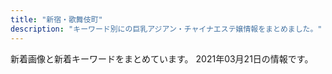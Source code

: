 ```yaml
---
title: "新宿・歌舞伎町"
description: "キーワード別にの巨乳アジアン・チャイナエステ嬢情報をまとめました。"
---
```


新着画像と新着キーワードをまとめています。
2021年03月21日の情報です。

<DmmAffiliateIns />
<KeywordTable
  shops={
    [
    {
        "station": "JR\u65b0\u5bbf\u99c5",
        "name": "\u65b0\u5bbf\u6975\u4e0a\u30e1\u30f3\u30ba\u30a8\u30b9\u30c6",
        "keywords": {},
        "img_links": [],
        "url": "https://gokujo.iest.info/"
    },
    {
        "keywords": {
            "C": 1
        },
        "url": "http://crystal-est.net/",
        "station": "JR\u65b0\u5bbf\u99c5\u6771\u53e3",
        "img_links": [
            "http://crystal-est.net/uploads/crystal/2017/03/r2.jpg",
            "http://crystal-est.net/uploads/crystal/2017/03/subvisual_reserve.png",
            "http://crystal-est.net/uploads/crystal/images/no-photo.jpg",
            "http://crystal-est.net/uploads/crystal/2020/11/tel.jpg",
            "http://crystal-est.net/uploads/crystal/2017/03/subvisual_info.png",
            "http://crystal-est.net/uploads/crystal/2018/07/wechatimg94.jpeg",
            "http://crystal-est.net/uploads/crystal/2018/08/wechatimg49.jpeg",
            "http://crystal-est.net/uploads/crystal/2017/03/treatment2.png",
            "http://crystal-est.net/uploads/crystal/2017/03/bnr_side_032.png",
            "http://ruby-es.com/uploads/rubyes/2017/02/img_info_02.png",
            "http://ruby-es.com/uploads/rubyes/2017/02/img_info_04.png",
            "http://crystal-est.net/uploads/crystal/2017/03/r1.jpg",
            "http://crystal-est.net/uploads/crystal/2017/03/r3.jpg",
            "http://crystal-est.net/uploads/crystal/2017/03/icon_flower.png",
            "http://crystal-est.net/uploads/crystal/2017/02/ameba.jpg",
            "http://crystal-est.net/uploads/crystal/images/xing.png",
            "http://crystal-est.net/uploads/crystal/2018/05/webwxgetmsgimg.jpeg",
            "http://crystal-est.net/uploads/crystal/2018/07/wechatimg30.jpeg",
            "http://crystal-est.net/uploads/crystal/2018/08/wechatimg51.jpeg",
            "http://crystal-est.net/uploads/crystal/2017/03/btn_top_03.png",
            "http://crystal-est.net/uploads/crystal/2017/03/bnr_side_052.png",
            "http://ruby-es.com/uploads/rubyes/2017/02/img_info_05.png",
            "http://crystal-est.net/uploads/crystal/2017/03/ruby6.png",
            "http://crystal-est.net/uploads/crystal/2017/03/subvisual_magazine1.png",
            "http://crystal-est.net/uploads/crystal/2017/03/btn_top_01.png",
            "http://crystal-est.net/uploads/crystal/images/icon_flower.png",
            "http://ruby-es.com/uploads/rubyes/2017/02/img_info_01.png",
            "http://crystal-est.net/uploads/crystal/2020/12/img_6902.jpg",
            "http://crystal-est.net/uploads/crystal/2018/05/mayu1.jpeg",
            "http://crystal-est.net/uploads/crystal/2017/03/bnr_side_credit1.png",
            "http://crystal-est.net/uploads/crystal/images/p01.png",
            "http://crystal-est.net/uploads/crystal/2017/03/subvisual_qa.png",
            "http://crystal-est.net/uploads/crystal/2020/12/img_6830.jpg",
            "http://crystal-est.net/uploads/crystal/2017/03/r4.jpg",
            "http://crystal-est.net/uploads/crystal/2017/02/wifi.jpg",
            "http://crystal-est.net/uploads/crystal/2018/07/wechatimg125.jpeg",
            "http://crystal-est.net/uploads/crystal/2017/03/bnr_side_042.png",
            "http://crystal-est.net/uploads/crystal/2017/03/subvisual_contact.png",
            "http://crystal-est.net/uploads/crystal/2018/07/wechatimg26.jpeg",
            "http://crystal-est.net/uploads/crystal/2017/04/bnr_side_01.png",
            "http://crystal-est.net/uploads/crystal/2017/04/web.png",
            "http://crystal-est.net/uploads/crystal/2017/03/subvisual_link.png",
            "http://crystal-est.net/uploads/crystal/2017/03/btn_top_02.png",
            "http://crystal-est.net/uploads/crystal/2017/04/leftmovie.png",
            "http://ruby-es.com/uploads/rubyes/2017/02/img_info_03.png",
            "http://ruby-es.com/uploads/rubyes/2017/02/img_info_06.png",
            "http://crystal-est.net/uploads/crystal/2017/04/line2.png",
            "http://crystal-est.net/uploads/crystal/images/subvisual_staff.png",
            "http://crystal-est.net/uploads/crystal/2017/07/yuyu2.jpeg",
            "http://crystal-est.net/uploads/crystal/2017/03/subvisual_enquete1.png",
            "http://crystal-est.net/uploads/crystal/2018/07/wechatimg31.jpeg"
        ],
        "name": "\u30af\u30ea\u30b9\u30bf\u30eb"
    },
    {
        "station": "JR\u65b0\u5bbf\u99c5\u5357\u53e3",
        "keywords": {
            "C": 17
        },
        "name": "\u7652\u3057\u306e\u5bbf",
        "url": "http://aes-aroma.com/",
        "img_links": [
            "http://aes-aroma.com/img/ttl_staff.png",
            "http://aes-aroma.com/img/ttl_rec.png",
            "http://aes-aroma.com/pic/head.png",
            "http://aes-aroma.com/staff/ai/01.jpg",
            "http://aes-aroma.com/staff/haru/01.jpg",
            "http://aes-aroma.com/staff/yoko/01.jpg",
            "http://aes-aroma.com/img/ttl_pickup.png",
            "http://aes-aroma.com/staff/miki/01.jpg",
            "http://aes-aroma.com/staff/mimi/01.jpg",
            "http://aes-aroma.com/img/ttl_mobile.png",
            "http://aes-aroma.com/staff/nana/01.jpg",
            "http://aes-aroma.com/staff/kaori/01.jpg",
            "http://aes-aroma.com/i/files/homeimg.jpg",
            "http://aes-aroma.com/img/ttl_tnew.png",
            "http://aes-aroma.com/staff/yoko/02.jpg",
            "http://aes-aroma.com/staff/koko/01.jpg"
        ]
    },
    {
        "station": "JR\u65b0\u5bbf\u99c5\u897f\u53e3",
        "url": "http://fairy-girl.work/",
        "keywords": {},
        "name": "Fairy Girl",
        "img_links": [
            "http://fairy-girl.work/images/interior_t.jpg",
            "http://fairy-girl.work/staff/kana.jpg",
            "http://fairy-girl.work/img/hitomi1.jpg",
            "http://fairy-girl.work/staff/rika.jpg",
            "http://fairy-girl.work/staff/eri.jpg",
            "http://fairy-girl.work/images/ac2.jpg",
            "http://fairy-girl.work/images/mobile.jpg",
            "http://fairy-girl.work/img/rika1.jpg",
            "http://fairy-girl.work/staff/hitomi.jpg",
            "http://fairy-girl.work/img/kiki2.jpg",
            "http://fairy-girl.work/images/2.jpg",
            "http://fairy-girl.work/images/news.jpg",
            "http://fairy-girl.work/images/6.jpg",
            "http://fairy-girl.work/img/mari1.jpg",
            "http://fairy-girl.work/images/1.jpg",
            "http://fairy-girl.work/img/rara1.jpg",
            "http://fairy-girl.work/images/sys2.jpg",
            "http://fairy-girl.work/img/eri1.jpg",
            "http://fairy-girl.work/images/12.jpg",
            "http://fairy-girl.work/images/5.jpg",
            "http://fairy-girl.work/img/yuki1.jpg",
            "http://fairy-girl.work/staff/yuyu.jpg",
            "http://fairy-girl.work/images/7.jpg",
            "http://fairy-girl.work/img/eri2.jpg",
            "http://fairy-girl.work/images/line.png",
            "http://fairy-girl.work/images/int1.jpg",
            "http://fairy-girl.work/images/staff_t.jpg",
            "http://fairy-girl.work/images/8.jpg",
            "http://fairy-girl.work/images/sys1.jpg",
            "http://fairy-girl.work/img/kiki1.jpg",
            "http://fairy-girl.work/staff/misa.jpg",
            "http://fairy-girl.work/images/3.jpg",
            "http://fairy-girl.work/staff/rara.jpg",
            "http://fairy-girl.work/images/bana0404_4.png",
            "http://fairy-girl.work/images/10.jpg",
            "http://fairy-girl.work/img/misa1.jpg",
            "http://fairy-girl.work/staff/rina.jpg",
            "http://fairy-girl.work/images/int2.jpg",
            "http://fairy-girl.work/images/9.jpg",
            "http://fairy-girl.work/staff/mari.jpg",
            "http://fairy-girl.work/images/11.jpg",
            "http://fairy-girl.work/img/kana1.jpg",
            "http://fairy-girl.work/images/tr.jpg",
            "http://fairy-girl.work/staff/kiki.jpg",
            "http://fairy-girl.work/img/yuyu1.jpg",
            "http://fairy-girl.work/staff/yuki.jpg",
            "http://fairy-girl.work/images/ac1.jpg",
            "http://fairy-girl.work/img/rina1.jpg"
        ]
    },
    {
        "url": "http://hi-msg.com/koyuki/",
        "station": "JR\u65b0\u5bbf\u99c5\u6771\u53e3",
        "keywords": {
            "C": 8
        },
        "img_links": [
            "http://hi-msg.com/koyuki/img/head.png",
            "http://hi-msg.com/koyuki/img/english-t2.png",
            "http://hi-msg.com/koyuki/img/p-6-1.jpg",
            "http://hi-msg.com/koyuki/img/english-t1.png",
            "http://hi-msg.com/koyuki/img/t-1.png",
            "http://hi-msg.com/koyuki/img/p-1.jpg",
            "http://hi-msg.com/koyuki/img/t-2.png",
            "http://hi-msg.com/koyuki/img/card.png",
            "http://hi-msg.com/koyuki/img/p-6.jpg",
            "http://hi-msg.com/koyuki/img/english-t5.png",
            "http://hi-msg.com/koyuki/img/p-5.jpg",
            "http://hi-msg.com/koyuki/img/newstback.png",
            "http://hi-msg.com/koyuki/img/english-t6.png",
            "http://hi-msg.com/koyuki/img/p-3-1.jpg",
            "http://hi-msg.com/koyuki/img/p-11.jpg",
            "http://hi-msg.com/koyuki/img/p-2.jpg",
            "http://hi-msg.com/koyuki/img/p-7-1.jpg",
            "http://hi-msg.com/koyuki/img/p-7.jpg",
            "http://hi-msg.com/koyuki/img/english-t4.png",
            "http://hi-msg.com/koyuki/img/t-3.png",
            "http://hi-msg.com/koyuki/img/p-2-1.jpg",
            "http://hi-msg.com/koyuki/img/english-t3.png",
            "http://hi-msg.com/koyuki/img/p-10.jpg",
            "http://hi-msg.com/koyuki/img/p-9.jpg",
            "http://hi-msg.com/koyuki/img/kanban4s.jpg",
            "http://hi-msg.com/koyuki/img/kanban4.jpg",
            "http://hi-msg.com/koyuki/img/botton.png",
            "http://hi-msg.com/koyuki/img/p-3.jpg",
            "http://hi-msg.com/koyuki/img/p-4.jpg",
            "http://hi-msg.com/koyuki/img/tel.png",
            "http://hi-msg.com/koyuki/img/p-4-1.jpg",
            "http://hi-msg.com/koyuki/img/tit.png",
            "http://hi-msg.com/koyuki/img/p-0.jpg",
            "http://hi-msg.com/koyuki/img/p-8-1.jpg",
            "http://hi-msg.com/koyuki/img/card-english.png",
            "http://hi-msg.com/koyuki/img/re.png",
            "http://hi-msg.com/koyuki/img/p-8.jpg"
        ],
        "name": "KOYUKI"
    },
    {
        "url": "http://in-esthe.com/relair/",
        "station": "\u65b0\u5bbf\u897f\u53e3\u99c5D5\u51fa\u53e3",
        "keywords": {
            "C": 8
        },
        "name": "RELAIR \uff5e\u30ea\u30ec\u30a2\uff5e",
        "img_links": [
            "http://in-esthe.com/relair/img/p-3-1.jpg",
            "http://in-esthe.com/relair/img/newstback.png",
            "http://in-esthe.com/relair/img/kanban4.jpg",
            "http://in-esthe.com/relair/img/english-t6.png",
            "http://in-esthe.com/relair/img/p-2.jpg",
            "http://in-esthe.com/relair/img/p-3.jpg",
            "http://in-esthe.com/relair/img/s-1.jpg",
            "http://in-esthe.com/relair/img/tel.png",
            "http://in-esthe.com/relair/img/t-3.png",
            "http://in-esthe.com/relair/img/p-7.jpg",
            "http://in-esthe.com/relair/img/twitter.png",
            "http://in-esthe.com/relair/img/t-2.png",
            "http://in-esthe.com/relair/img/english-t2.png",
            "http://in-esthe.com/relair/img/re.png",
            "http://in-esthe.com/relair/img/card-english.png",
            "http://in-esthe.com/relair/img/english-t3.png",
            "http://in-esthe.com/relair/img/fla.png",
            "http://in-esthe.com/relair/img/p-1.jpg",
            "http://in-esthe.com/relair/img/fla1.png",
            "http://in-esthe.com/relair/img/english-t1.png",
            "http://in-esthe.com/relair/img/fla2.png",
            "http://in-esthe.com/relair/img/p-8.jpg",
            "http://in-esthe.com/relair/img/head.png",
            "http://in-esthe.com/relair/img/english-t4.png",
            "http://in-esthe.com/relair/img/t-1.png",
            "http://in-esthe.com/relair/img/p-0.jpg",
            "http://in-esthe.com/relair/img/english-t5.png",
            "http://in-esthe.com/relair/img/p-1-1.jpg",
            "http://in-esthe.com/relair/img/botton.png",
            "http://in-esthe.com/relair/img/p-9.jpg"
        ]
    },
    {
        "img_links": [
            "http://sakura-relax.net/images/tel.png",
            "http://sakura-relax.net/images/cg07.jpg",
            "http://sakura-relax.net/images/cg06.jpg",
            "http://sakura-relax.net/link/menlog.jpg",
            "http://sakura-relax.net/images/top-img02.png",
            "http://sakura-relax.net/images/top-img01.png",
            "http://sakura-relax.net/images/cg04.jpg",
            "http://sakura-relax.net/images/cg03.jpg",
            "http://sakura-relax.net/images/kan.jpg",
            "http://sakura-relax.net/images/qrc.png"
        ],
        "keywords": {
            "85": 4,
            "E": 8,
            "C": 8,
            "86": 4,
            "87": 8
        },
        "url": "http://sakura-relax.net/",
        "station": "\u65b0\u5bbf\u4e09\u4e01\u76ee\u99c5E1\u51fa\u53e3",
        "name": "\u697d\u697d-\u30e9\u30af\u30e9\u30af-"
    },
    {
        "url": "http://sweety-est.tokyo/",
        "name": "sweet-\u30b9\u30a6\u30a3\u30fc\u30c8-",
        "keywords": {
            "D": 4,
            "86": 14,
            "E": 8,
            "87": 2
        },
        "img_links": [
            "http://sweety-est.tokyo/images/slider-img002.jpg",
            "http://sweety-est.tokyo/images/cg011.jpg",
            "http://sweety-est.tokyo/images/a8.jpg",
            "http://sweety-est.tokyo/images/sys.jpg",
            "http://sweety-est.tokyo/images/b-tel.png",
            "http://sweety-est.tokyo/images/m2.jpg",
            "http://sweety-est.tokyo/images/m1.jpg",
            "http://sweety-est.tokyo/images/r5.jpg",
            "http://sweety-est.tokyo/images/a1.jpg",
            "http://sweety-est.tokyo/images/tit-sub5.jpg",
            "http://sweety-est.tokyo/images/b-online.png",
            "http://sweety-est.tokyo/images/cg07.jpg",
            "http://sweety-est.tokyo/images/r4.jpg",
            "http://sweety-est.tokyo/images/m4.jpg",
            "http://sweety-est.tokyo/images/cg03.jpg",
            "http://sweety-est.tokyo/images/a6.jpg",
            "http://sweety-est.tokyo/images/cg01.jpg",
            "http://sweety-est.tokyo/images/r3.jpg",
            "http://sweety-est.tokyo/images/tit-sub6.jpg",
            "http://sweety-est.tokyo/images/r2.jpg",
            "http://sweety-est.tokyo/images/kan1.jpg",
            "http://sweety-est.tokyo/link/menlog.jpg",
            "http://sweety-est.tokyo/images/cg05.jpg",
            "http://sweety-est.tokyo/images/cg06.jpg",
            "http://sweety-est.tokyo/images/a4.jpg",
            "http://sweety-est.tokyo/images/tit-sub3.jpg",
            "http://sweety-est.tokyo/images/cg04.jpg",
            "http://sweety-est.tokyo/images/cg02.jpg",
            "http://sweety-est.tokyo/images/kan.jpg",
            "http://sweety-est.tokyo/images/r1.jpg",
            "http://sweety-est.tokyo/images/slider-img001.jpg",
            "http://sweety-est.tokyo/images/tit-sub2.jpg",
            "http://sweety-est.tokyo/images/cg08.jpg",
            "http://sweety-est.tokyo/images/a3.jpg",
            "http://sweety-est.tokyo/images/a7.jpg",
            "http://sweety-est.tokyo/images/qr.jpg",
            "http://sweety-est.tokyo/images/tit-sub4.jpg",
            "http://sweety-est.tokyo/images/m3.jpg",
            "http://sweety-est.tokyo/images/r6.jpg",
            "http://sweety-est.tokyo/images/a2.jpg",
            "http://sweety-est.tokyo/images/tit-sub1.jpg",
            "http://sweety-est.tokyo/images/a5.jpg",
            "http://sweety-est.tokyo/images/slider-img003.jpg"
        ],
        "station": "JR\u65b0\u5bbf\u99c5\u897f\u53e3"
    },
    {
        "station": "\u897f\u6b66\u65b0\u5bbf\u99c5\u5317\u53e3",
        "name": "CLEAR-\u30af\u30ea\u30a2-",
        "keywords": {
            "86": 2,
            "D": 8,
            "F": 1,
            "87": 2,
            "90": 2,
            "E": 1,
            "88": 4,
            "C": 1,
            "89": 1
        },
        "url": "http://clear-es.net/",
        "img_links": [
            "http://clear-es.net/uploads/c1f6d0346f5cb109ac62c21a58c7deff.jpg",
            "http://clear-es.net/yamituki-n/uploads/images/yui01.jpg",
            "http://clear-es.net/images/index_15.jpg",
            "http://clear-es.net/images/index_18.jpg",
            "http://clear-es.net/uploads/a62d7f24a5b9a4fd5aeef678eb24ef4b.jpg",
            "http://clear-es.net/images/index_08.jpg",
            "http://clear-es.net/yamituki-n/uploads/images/rena01.jpg",
            "http://clear-es.net/images/index_17.jpg",
            "http://clear-es.net/images/index_03.jpg",
            "http://clear-es.net/images/index_06.jpg",
            "http://clear-es.net/yamituki-n/uploads/images/juri01s.jpg",
            "http://clear-es.net/uploads/22c8968348a9acc2dfc9ab0aecb09c27.jpg",
            "http://clear-es.net/uploads/97eb17743f96fd7f0551aab0bedd5e6f.jpg",
            "http://clear-es.net/images/girls_03.jpg",
            "http://clear-es.net/images/index_09.jpg",
            "http://clear-es.net/images/index_04.jpg",
            "http://clear-es.net/uploads/deba56537604611ac3b8da004b92d809.jpg",
            "http://clear-es.net/uploads/10299154955d10c3b815a5638a35a934.jpg",
            "http://clear-es.net/images/index_19.jpg",
            "http://clear-es.net/images/koko_1.jpg",
            "http://clear-es.net/images/index_26.jpg",
            "http://clear-es.net/uploads/09bdd5637edec4bfa3d47a7e9874640b.jpg",
            "http://clear-es.net/uploads/f426bd85a8f6a9eac87e55b2d44c4bd5.jpg",
            "http://clear-es.net/images/index_27.jpg",
            "http://clear-es.net/images/index_28_01.jpg",
            "http://clear-es.net/images/index_14.jpg",
            "http://clear-es.net/images/index_21.jpg",
            "http://clear-es.net/images/index_28.jpg",
            "http://clear-es.net/images/index_23.jpg",
            "http://clear-es.net/uploads/cec0ed392fe00d8e3ff867c0625809e6.jpg",
            "http://clear-es.net/images/index_24.jpg",
            "http://clear-es.net/uploads/e1133a4ba0f8c81f9d272f5793bda380.jpg",
            "http://clear-es.net/images/girls_11.jpg",
            "http://clear-es.net/images/index_25.jpg",
            "http://clear-es.net/images/index_10.jpg",
            "http://clear-es.net/images/gallery_11.jpg",
            "http://clear-es.net/images/index_11.jpg",
            "http://clear-es.net/images/index_13.jpg",
            "http://clear-es.net/yamituki-n/uploads/images/mika03s.jpg",
            "http://clear-es.net/images/index_20.jpg",
            "http://clear-es.net/images/index_12.jpg",
            "http://clear-es.net/images/service_11.jpg",
            "http://clear-es.net/uploads/2aa97908694153fb149943f0b8445352.jpg",
            "http://clear-es.net/images/girls_13.jpg",
            "http://clear-es.net/uploads/7553669390f1cc93427a4f6ad33b4668.jpg",
            "http://clear-es.net/images/index_07.jpg",
            "http://clear-es.net/images/index_05.jpg",
            "http://clear-es.net/images/index_01.jpg",
            "http://clear-es.net/yamituki-n/uploads/images/mmexport1576417470781.jpg",
            "http://clear-es.net/my_work/images/pic1.png",
            "http://clear-es.net/yamituki-n/uploads/images/rena02.jpg",
            "http://clear-es.net/images/index_02.jpg"
        ]
    },
    {
        "url": "https://www.hagoromo.tokyo/",
        "station": "JR\u65b0\u5bbf\u99c5\u6771\u53e3\u30fb\u6b4c\u821e\u4f0e\u753a",
        "img_links": [
            "https://static.wixstatic.com/media/1f1430_c572ee153c0c46e096e6301fe82e2f11~mv2.jpg",
            "https://static.wixstatic.com/media/1f1430_d0a7ae614e0b423886aa6d1beca9a87a~mv2.jpg",
            "https://static.wixstatic.com/media/1f1430_4b2c5243bdbe40858057386a16dce231~mv2.png",
            "https://static.wixstatic.com/media/1f1430_890ca68d29e04e7a8c96e4198a653ed3~mv2.jpg",
            "https://static.wixstatic.com/media/1f1430_f16ba939f42f47d688a43ba736f9d100~mv2.jpg",
            "https://static.wixstatic.com/media/1f1430_7ff5719c25b243d18c7fb6db890677f9~mv2.jpg",
            "https://static.wixstatic.com/media/1f1430_c48456140f404f1eb9a47dfd01d1d032~mv2.jpg",
            "https://static.wixstatic.com/media/1f1430_27c850c6656448c68b705e2a69f8d3e0~mv2.png",
            "https://static.wixstatic.com/media/1f1430_704c1cfac22b4288a4aaa588c496ab40~mv2.jpg",
            "https://static.wixstatic.com/media/1f1430_184f66b9eb914c26b47be78d54152284~mv2.jpg",
            "https://static.wixstatic.com/media/1f1430_8e7ae52f03b14e31be6ff7b1038f2896~mv2.jpg",
            "https://static.wixstatic.com/media/1f1430_c12fa837f18643e8a167f283f823ecd9~mv2.jpg",
            "https://static.wixstatic.com/media/1f1430_e5113a1a86b8410db0438745823a2d2c~mv2.png",
            "https://static.wixstatic.com/media/1f1430_d26df1a13af049c9a7afeac5e58c5323~mv2.jpg",
            "https://static.wixstatic.com/media/1f1430_f4c9cbbcc36c44f1a8be8eb3138b0b46~mv2.jpg",
            "https://static.wixstatic.com/media/1f1430_5b6db55133674387b978465361d1f5af~mv2.jpg",
            "https://static.wixstatic.com/media/1f1430_d824a82ebc40424facf31978d80b293b~mv2.png",
            "https://static.wixstatic.com/media/1f1430_2511e8409a39492bab1eeffd58a5eb1f~mv2.jpg",
            "https://static.wixstatic.com/media/1f1430_4ef445c14af547ffb085a4c73252e22c~mv2.jpg",
            "https://static.wixstatic.com/media/1f1430_0ea86bd4429f44fa96f0a1277a1c2d6e~mv2.jpg",
            "https://static.wixstatic.com/media/1f1430_04f93cdec45f4c4e8d0fa69dc26b3e38~mv2.jpg",
            "https://static.wixstatic.com/media/1f1430_b6622178bf9c45a68912520b4b2de175~mv2.png",
            "https://static.wixstatic.com/media/1f1430_e11d2a49cf1a4130a10a3e09053a46fc~mv2.png"
        ],
        "keywords": {},
        "name": "\u7fbd\u8863\uff5e\u306f\u3054\u308d\u3082\uff5e"
    },
    {
        "keywords": {
            "D": 28,
            "86": 28,
            "88": 7,
            "85": 7
        },
        "station": "JR\u65b0\u5bbf\u99c5\u6771\u5357\u53e3",
        "url": "https://mens-esthe.xyz/",
        "name": "\u30b8\u30e5\u30ea\u30a2\u30f3",
        "img_links": [
            "https://mens-esthe.xyz/images/qrcode.png",
            "https://mens-esthe.xyz/staff/moe-s1.jpg",
            "https://mens-esthe.xyz/images/esthe1.jpg",
            "https://mens-esthe.xyz/staff/natsumi-top.jpg",
            "https://mens-esthe.xyz/icon/yelp.png",
            "https://mens-esthe.xyz/staff/rina-top.jpg",
            "https://inage-mensesthe.com/icon/line.png",
            "https://mens-esthe.xyz/room/room-l5.jpg",
            "https://inage-mensesthe.com/icon/twitter.png",
            "https://mens-esthe.xyz/staff/miki-top.jpg",
            "https://mens-esthe.xyz/images/esthe3.jpg",
            "https://mens-esthe.xyz/staff/miki-s1.jpg",
            "https://inage-mensesthe.com/icon/yelp.png",
            "https://mens-esthe.xyz/staff/natsumi-s1.jpg",
            "https://mens-esthe.xyz/icon/twitter.png",
            "https://mens-esthe.xyz/staff/nami-l1.jpg",
            "https://mens-esthe.xyz/footer/footer-tel.png",
            "https://mens-esthe.xyz/staff/rina-l1.jpg",
            "https://mens-esthe.xyz/room/room-l6.jpg",
            "https://inage-mensesthe.com/link/relaku_salon.jpg",
            "https://mens-esthe.xyz/images/header3.png",
            "https://mens-esthe.xyz/footer/footer-line.png",
            "https://mens-esthe.xyz/images/main1.jpg",
            "https://inage-mensesthe.com/icon/facebook.png",
            "https://mens-esthe.xyz/icon/line.png",
            "https://mens-esthe.xyz/staff/nami-s1.jpg",
            "https://mens-esthe.xyz/room/room-l2.jpg",
            "https://mens-esthe.xyz/room/room-l8.jpg",
            "https://mens-esthe.xyz/staff/kana-top.jpg",
            "https://mens-esthe.xyz/footer/footer-staff.png",
            "https://mens-esthe.xyz/staff/kana-l1.jpg",
            "https://mens-esthe.xyz/staff/moe-l1.jpg",
            "https://mens-esthe.xyz/staff/rina-s1.jpg",
            "https://mens-esthe.xyz/images/esthe2.jpg",
            "https://mens-esthe.xyz/staff/natsumi-l1.jpg",
            "https://mens-esthe.xyz/images/main-sp.jpg",
            "https://mens-esthe.xyz/room/room-l7.jpg",
            "https://mens-esthe.xyz/room/room-l4.jpg",
            "https://mens-esthe.xyz/staff/nami-top.jpg",
            "https://mens-esthe.xyz/images/clear.png",
            "https://mens-esthe.xyz/staff/moe-top.jpg",
            "https://mens-esthe.xyz/images/esthe4.jpg",
            "https://mens-esthe.xyz/room/room-l3.jpg",
            "https://mens-esthe.xyz/icon/facebook.png",
            "https://mens-esthe.xyz/room/room-l1.jpg",
            "https://mens-esthe.xyz/staff/miki-l1.jpg",
            "https://mens-esthe.xyz/staff/kana-s1.jpg"
        ]
    },
    {
        "name": "fairy\u30d5\u30a7\u30a2\u30ea\u30fc",
        "url": "http://fairy.este88.com/",
        "keywords": {},
        "img_links": [
            "http://fairy.este88.com/gals/koko1.jpg",
            "http://fairy.este88.com/gals/nnana1.jpg",
            "http://fairy.este88.com/img/kaori1.jpg",
            "http://fairy.este88.com/img/kixyoko1.jpg",
            "http://fairy.este88.com/gals/sayuri1.jpg",
            "http://fairy.este88.com/img/koyuki1.jpg",
            "http://fairy.este88.com/images/r01.jpg",
            "http://fairy.este88.com/img/momo1.jpg",
            "http://fairy.este88.com/images/r04.jpg",
            "http://fairy.este88.com/images/mika1.jpg",
            "http://fairy.este88.com/images/kaori1.jpg",
            "http://fairy.este88.com/img/mika1.jpg",
            "http://fairy.este88.com/images/ph1.jpg",
            "http://fairy.este88.com/images/kixyoko1.jpg",
            "http://fairy.este88.com/images/r02.jpg",
            "http://fairy.este88.com/images/momo1.jpg",
            "http://fairy.este88.com/images/koyuki1.jpg",
            "http://fairy.este88.com/gals/risa1.jpg"
        ],
        "station": "\u897f\u6b66\u65b0\u5bbf\u99c5\u5317\u53e3"
    },
    {
        "url": "https://aurora.iest.info/",
        "img_links": [],
        "station": "JR\u65b0\u5bbf\u99c5\u6771\u53e3\u30fb\u6b4c\u821e\u4f0e\u753a",
        "name": "\u30aa\u30fc\u30ed\u30e9",
        "keywords": {}
    },
    {
        "keywords": {
            "F": 1
        },
        "station": "JR\u65b0\u5bbf\u99c5\u6771\u53e3",
        "img_links": [
            "https://shinjuku-mensesthe.com/massage/2020/10/05/yuki-s1.jpg",
            "https://shinjuku-mensesthe.com/images/main-top.jpg",
            "https://shinjuku-mensesthe.com/menu/home.png",
            "https://shinjuku-mensesthe.com/staff/seira-s1.jpg",
            "https://scdn.line-apps.com/n/line_add_friends/btn/ja.png",
            "https://shinjuku-mensesthe.com/images/footer-l.png",
            "https://shinjuku-mensesthe.com/staff/kana-l1.jpg",
            "https://shinjuku-mensesthe.com/button/staff.png",
            "https://shinjuku-mensesthe.com/massage/2020/08/16/riri-s1.jpg",
            "https://shinjuku-mensesthe.com/images/top1.jpg",
            "https://shinjuku-mensesthe.com/images/camp.png",
            "https://shinjuku-mensesthe.com/staff/shiori-s1.jpg",
            "https://shinjuku-mensesthe.com/icon/twitter.png",
            "https://shinjuku-mensesthe.com/massage/2020/10/21/risa-s1.jpg",
            "https://shinjuku-mensesthe.com/staff/yume-l1.jpg",
            "https://shinjuku-mensesthe.com/images/flower.png",
            "https://shinjuku-mensesthe.com/staff/arisa-s1.jpg",
            "https://shinjuku-mensesthe.com/images/top2.jpg",
            "https://shinjuku-mensesthe.com/button/blog.png",
            "https://shinjuku-mensesthe.com/icon/yelp.png",
            "https://shinjuku-mensesthe.com/menu/staff.png",
            "https://shinjuku-mensesthe.com/2019/12/15/sayuri-s2.jpg",
            "https://shinjuku-mensesthe.com/images/clear.png",
            "https://shinjuku-mensesthe.com/staff/yume-s1.jpg",
            "https://shinjuku-mensesthe.com/images/top3.jpg",
            "https://shinjuku-mensesthe.com/icon/facebook.png",
            "https://shinjuku-mensesthe.com/massage/2020/09/14/hana-s1.jpg",
            "https://shinjuku-mensesthe.com/room/room-l3.jpg",
            "https://shinjuku-mensesthe.com/images/main-sp.jpg",
            "https://shinjuku-mensesthe.com/staff/arisa-l1.jpg",
            "https://shinjuku-mensesthe.com/images/footer-r.png",
            "https://shinjuku-mensesthe.com/2020/01/23/miki-s1.jpg",
            "https://shinjuku-mensesthe.com/menu/info.png",
            "https://shinjuku-mensesthe.com/2020/01/23/sakura-s1.jpg",
            "https://shinjuku-mensesthe.com/room/room-l2.jpg",
            "https://shinjuku-mensesthe.com/link/mens-esthe.png",
            "https://shinjuku-mensesthe.com/room/room-l4.jpg",
            "https://shinjuku-mensesthe.com/images/main-small.jpg",
            "https://shinjuku-mensesthe.com/icon/line.png",
            "https://shinjuku-mensesthe.com/staff/yumi-l1.jpg",
            "https://shinjuku-mensesthe.com/staff/yumi-s1.jpg",
            "https://shinjuku-mensesthe.com/images/header3.png",
            "https://shinjuku-mensesthe.com/button/home.png",
            "https://shinjuku-mensesthe.com/staff/kana-s1.jpg",
            "https://shinjuku-mensesthe.com/menu/blog.png",
            "https://shinjuku-mensesthe.com/images/qrcode.png",
            "https://shinjuku-mensesthe.com/massage/2021/02/02/%E5%90%8D%E7%A7%B0%E6%9C%AA%E8%A8%AD%E5%AE%9A-2.jpg",
            "https://shinjuku-mensesthe.com/room/room-l1.jpg",
            "https://shinjuku-mensesthe.com/massage/2020/07/31/ai-s2.jpg",
            "https://shinjuku-mensesthe.com/staff/seira-l1.jpg",
            "https://shinjuku-mensesthe.com/massage/2020/07/31/covit19.jpg"
        ],
        "name": "\u5915\u9727 \u3086\u3046\u304e\u308a",
        "url": "https://shinjuku-mensesthe.com/"
    },
    {
        "url": "http://www.yu-yu.work/",
        "station": "\u897f\u6b66\u65b0\u5bbf\u99c5\u5317\u53e3",
        "name": "\u7652 \u3086\u3046",
        "keywords": {},
        "img_links": [
            "http://www.yu-yu.work/staff/misaki.jpg",
            "http://www.yu-yu.work/images/3.jpg",
            "http://www.yu-yu.work/images/ac1.jpg",
            "http://www.yu-yu.work/staff/yuina.jpg",
            "http://www.yu-yu.work/images/1.jpg",
            "http://www.yu-yu.work/images/ac2.jpg",
            "http://www.yu-yu.work/img/haruka1.jpg",
            "http://www.yu-yu.work/images/b1.jpg",
            "http://www.yu-yu.work/images/interior_t.jpg",
            "http://www.yu-yu.work/images/2.jpg",
            "http://www.yu-yu.work/img/yuina1.jpg",
            "http://www.yu-yu.work/images/sys4.jpg",
            "http://www.yu-yu.work/images/sys2.jpg",
            "http://www.yu-yu.work/images/info.jpg",
            "http://www.yu-yu.work/images/5.jpg",
            "http://www.yu-yu.work/img/naomi1.jpg",
            "http://www.yu-yu.work/staff/haruka.jpg",
            "http://www.yu-yu.work/images/news.jpg",
            "http://www.yu-yu.work/images/mobile.jpg",
            "http://www.yu-yu.work/images/staff_t.jpg",
            "http://www.yu-yu.work/images/b2.jpg",
            "http://www.yu-yu.work/images/int2.png",
            "http://www.yu-yu.work/img/rin1.jpg",
            "http://www.yu-yu.work/images/head.jpg",
            "http://www.yu-yu.work/img/misaki1.jpg",
            "http://www.yu-yu.work/images/line.png",
            "http://www.yu-yu.work/images/sys1.jpg",
            "http://www.yu-yu.work/images/4.jpg",
            "http://www.yu-yu.work/staff/naomi.jpg",
            "http://www.yu-yu.work/images/int1.png",
            "http://www.yu-yu.work/images/sys3.jpg",
            "http://www.yu-yu.work/staff/rin.jpg"
        ]
    },
    {
        "keywords": {
            "E": 8,
            "87": 8,
            "85": 8,
            "86": 8,
            "D": 16
        },
        "station": "JR\u65b0\u5bbf\u99c5\u897f\u53e3",
        "img_links": [
            "http://yurali.oks.bz/photos/sites/48/2020/09/2020090809340917.jpg",
            "http://yurali.oks.bz/images/acc1.jpg",
            "http://yurali.oks.bz/photos/sites/48/2020/09/2020090809341490.jpg",
            "http://yurali.oks.bz/images/top.jpg",
            "http://yurali.oks.bz/images/room2.jpg",
            "http://yurali.oks.bz/images/room4.jpg",
            "http://yurali.oks.bz/images/line.jpg",
            "http://yurali.oks.bz/images/mobile.jpg",
            "http://yurali.oks.bz/images/acc2.jpg",
            "http://yurali.oks.bz/images/content.jpg",
            "http://yurali.oks.bz/photos/sites/48/2020/09/202009080934129.jpg",
            "http://yurali.oks.bz/photos/sites/48/2020/09/2020090809341067.jpg",
            "http://yurali.oks.bz/photos/sites/48/2020/09/2020090809341126.jpg",
            "http://yurali.oks.bz/images/right.jpg",
            "http://yurali.oks.bz/photos/sites/48/2020/06/2020063002493351.jpg",
            "http://yurali.oks.bz/images/s3.jpg",
            "http://yurali.oks.bz/images/acc3.jpg",
            "http://yurali.oks.bz/images/room3.jpg",
            "http://yurali.oks.bz/images/kanban.jpg",
            "http://yurali.oks.bz/images/room1.jpg",
            "http://yurali.oks.bz/images/s_new.png",
            "http://yurali.oks.bz/images/s1.jpg",
            "http://yurali.oks.bz/images/s4.jpg",
            "http://yurali.oks.bz/images/s2.jpg",
            "http://yurali.oks.bz/images/acc4.jpg"
        ],
        "url": "http://yurali.oks.bz/",
        "name": "\u6c17\u697d"
    },
    {
        "name": "\u30c6\u30bb\u30e9-Tethera-",
        "url": "http://aroma-massage.red/",
        "keywords": {
            "D": 20,
            "E": 10
        },
        "station": "JR\u65b0\u5bbf\u99c5\u6771\u53e3",
        "img_links": [
            "http://aroma-massage.red/images/sta5.jpg",
            "http://aroma-massage.red/images/sta2.jpg",
            "http://aroma-massage.red/images/card.jpg",
            "http://aroma-massage.red/images/sta1.jpg",
            "http://aroma-massage.red/images/cg4.jpg",
            "http://aroma-massage.red/images/tm.png",
            "http://aroma-massage.red/images/acb.jpg",
            "http://aroma-massage.red/images/sta3.jpg",
            "http://aroma-massage.red/images/sta4.jpg",
            "http://aroma-massage.red/images/cg3.jpg",
            "http://aroma-massage.red/images/fbt.jpg",
            "http://aroma-massage.red/images/cg1.jpg",
            "http://aroma-massage.red/images/option.jpg",
            "http://aroma-massage.red/images/toph.png",
            "http://aroma-massage.red/images/fbb.jpg",
            "http://aroma-massage.red/images/kan.jpg",
            "http://aroma-massage.red/images/qr.jpg",
            "http://aroma-massage.red/images/stal.jpg",
            "http://aroma-massage.red/images/cg6.jpg",
            "http://aroma-massage.red/images/sta6.jpg",
            "http://aroma-massage.red/images/cg5.jpg",
            "http://aroma-massage.red/images/nft.jpg",
            "http://aroma-massage.red/images/creditcard.jpg",
            "http://aroma-massage.red/images/sysl.jpg",
            "http://aroma-massage.red/images/cg2.jpg",
            "http://aroma-massage.red/images/int.jpg"
        ]
    },
    {
        "station": "JR\u65b0\u5bbf\u99c5\u6771\u53e3",
        "url": "http://pure-resort.tyo.cm/",
        "img_links": [],
        "keywords": {},
        "name": "\u30d4\u30e5\u30a2\u30ea\u30be\u30fc\u30c8II"
    },
    {
        "name": "\u5fa1\u82d1 -\u304e\u3087\u3048\u3093-",
        "url": "http://www.night.ne.jp/tokyo/gyoen/",
        "station": "\u65b0\u5bbf\u5fa1\u82d1\u524d\u99c53\u756a\u51fa\u53e3",
        "keywords": {},
        "img_links": [
            "http://www.night.ne.jp/nightnet/img/8.jpg",
            "http://www.night.ne.jp/tokyo/gyoen/img/index_skill.jpg",
            "http://www.night.ne.jp/_format/W/img/index_enter_1.jpg",
            "http://www.night.ne.jp/tokyo/gyoen/img/skill_1.jpg",
            "http://www.night.ne.jp/tokyo/gyoen/img/index_view.jpg",
            "http://www.night.ne.jp/tokyo/gyoen/img/view_2.jpg",
            "http://www.night.ne.jp/tokyo/gyoen/img/index.jpg",
            "http://www.night.ne.jp/_format/W/img/whats_skill.jpg",
            "http://www.night.ne.jp/nightnet/img/9.jpg",
            "http://www.night.ne.jp/nightnet/img/1.jpg",
            "http://www.night.ne.jp/nightnet/img/12a.jpg",
            "http://www.night.ne.jp/nightnet/img/2.jpg",
            "http://www.night.ne.jp/nightnet/img/15.jpg",
            "http://www.night.ne.jp/nightnet/img/3.jpg",
            "http://www.night.ne.jp/nightnet/img/5.jpg",
            "http://www.night.ne.jp/_format/W/img/whats_view.jpg",
            "http://www.night.ne.jp/nightnet/img/17.jpg",
            "http://www.night.ne.jp/nightnet/img/6.jpg",
            "http://www.night.ne.jp/tokyo/gyoen/img/qr_code.jpg",
            "http://www.night.ne.jp/nightnet/img/10.jpg",
            "http://www.night.ne.jp/tokyo/gyoen/img/view_3.jpg",
            "http://www.night.ne.jp/tokyo/gyoen/img/skill_2.jpg",
            "http://www.night.ne.jp/nightnet/img/7.jpg",
            "http://www.night.ne.jp/tokyo/gyoen/img/view_4.jpg",
            "http://www.night.ne.jp/_format/W/img/whats_news.jpg",
            "http://www.night.ne.jp/nightnet/img/4.jpg",
            "http://www.night.ne.jp/nightnet/img/14.jpg",
            "http://www.night.ne.jp/nightnet/img/11.jpg",
            "http://www.night.ne.jp/nightnet/img/16.jpg",
            "http://www.night.ne.jp/tokyo/gyoen/img/view_1.jpg",
            "http://www.night.ne.jp/tokyo/gyoen/img/skill_3.jpg",
            "http://www.night.ne.jp/nightnet/img/13.jpg",
            "http://www.night.ne.jp/tokyo/gyoen/img/index_top.jpg"
        ]
    }
]
}
/>
<DmmAffiliateScript />
